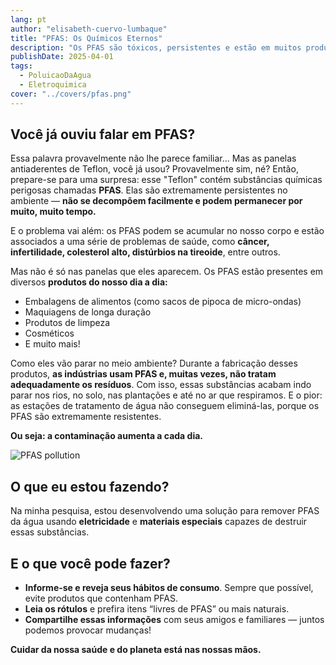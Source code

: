```yaml
---
lang: pt
author: "elisabeth-cuervo-lumbaque"
title: "PFAS: Os Químicos Eternos"
description: "Os PFAS são tóxicos, persistentes e estão em muitos produtos. Poluem a água, o solo e afetam a nossa saúde."
publishDate: 2025-04-01
tags:
  - PoluicaoDaAgua
  - Eletroquimica
cover: "../covers/pfas.png"
---
```



## Você já ouviu falar em PFAS?

Essa palavra provavelmente não lhe parece familiar... Mas as panelas antiaderentes de Teflon, você já usou? Provavelmente sim, né? Então, prepare-se para uma surpresa: esse "Teflon" contém substâncias químicas perigosas chamadas **PFAS**. Elas são extremamente persistentes no ambiente — **não se decompõem facilmente e podem permanecer por muito, muito tempo.**

E o problema vai além: os PFAS podem se acumular no nosso corpo e estão associados a uma série de problemas de saúde, como **câncer, infertilidade, colesterol alto, distúrbios na tireoide**, entre outros.

Mas não é só nas panelas que eles aparecem. Os PFAS estão presentes em diversos **produtos do nosso dia a dia:**

- Embalagens de alimentos (como sacos de pipoca de micro-ondas)
- Maquiagens de longa duração
- Produtos de limpeza
- Cosméticos
- E muito mais!

Como eles vão parar no meio ambiente? Durante a fabricação desses produtos, **as indústrias usam PFAS e, muitas vezes, não tratam adequadamente os resíduos**. Com isso, essas substâncias acabam indo parar nos rios, no solo, nas plantações e até no ar que respiramos. E o pior: as estações de tratamento de água não conseguem eliminá-las, porque os PFAS são extremamente resistentes.

**Ou seja: a contaminação aumenta a cada dia.**

<Image src={effect} alt="PFAS pollution" />

## O que eu estou fazendo?

Na minha pesquisa, estou desenvolvendo uma solução para remover PFAS da água usando **eletricidade** e **materiais especiais** capazes de destruir essas substâncias.

## E o que você pode fazer?

- **Informe-se e reveja seus hábitos de consumo**. Sempre que possível, evite produtos que contenham PFAS.
- **Leia os rótulos** e prefira itens “livres de PFAS” ou mais naturais.
- **Compartilhe essas informações** com seus amigos e familiares — juntos podemos provocar mudanças!

**Cuidar da nossa saúde e do planeta está nas nossas mãos.**
